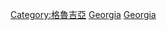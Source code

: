 {{Commons cat|Culture of Georgia}}

[[Category:格魯吉亞|Category:格魯吉亞]]
[[Category:欧洲各国文化|Georgia]]
[[Category:亚洲各国文化|Georgia]]